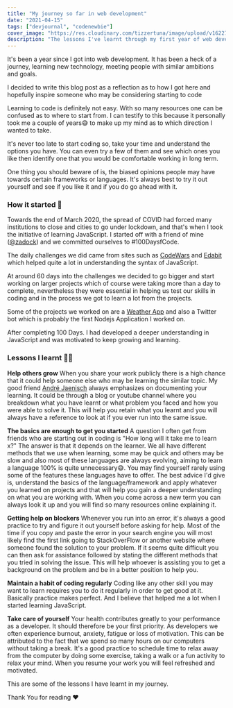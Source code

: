```yaml
---
title: "My journey so far in web development"
date: "2021-04-15"
tags: ["devjournal", "codenewbie"]
cover_image: "https://res.cloudinary.com/tizzertuna/image/upload/v1622757630/Articles/article_2x_mcd9fj.png"
description: "The lessons I've learnt through my first year of web development"
---
```


It's been a year since I got into web development. It has been a heck of a journey, learning new technology, meeting people with similar ambitions and goals.

I decided to write this blog post as a reflection as to how I got here and hopefully inspire someone who may be considering starting to code

Learning to code is definitely not easy. With so many resources one can be confused as to where to start from. I can testify to this because it personally took me a couple of years😅 to make up my mind as to which direction I wanted to take.

It's never too late to start coding so, take your time and understand the options you have. You can even try a few of them and see which ones you like then identify one that you would be comfortable working in long term.

One thing you should beware of is, the biased opinions people may have towards certain frameworks or languages. It's always best to try it out yourself and see if you like it and if you do go ahead with it.

### How it started 🚀

Towards the end of March 2020, the spread of COVID had forced many institutions to close and cities to go under lockdown, and that's when I took the initiative of learning JavaScript. I started off with a friend of mine ([@zadock](https://twitter.com/zadock_254)) and we committed ourselves to #100DaysfCode.

The daily challenges we did came from sites such as [CodeWars](https://www.codewars.com/) and [Edabit](https://edabit.com/) which helped quite a lot in understanding the syntax of JavaScript.

At around 60 days into the challenges we decided to go bigger and start working on larger projects which of course were taking more than a day to complete, nevertheless they were essential in helping us test our skills in coding and in the process we got to learn a lot from the projects.

Some of the projects we worked on are a [Weather App](https://inezaweatherapp.vercel.app/) and also a Twitter bot which is probably the first Nodejs Application I worked on.

After completing 100 Days. I had developed a deeper understanding in JavaScript and was motivated to keep growing and learning.

### Lessons I learnt ✍🏽

**Help others grow**
When you share your work publicly there is a high chance that it could help someone else who may be learning the similar topic. My good friend [André Jaenisch](https://mastodon.social/@RyunoKi@layer8.space) always emphasizes on documenting your learning. It could be through a blog or youtube channel where you breakdown what you have learnt or what problem you faced and how you were able to solve it. This will help you retain what you learnt and you will always have a reference to look at if you ever run into the same issue.

**The basics are enough to get you started**
A question I often get from friends who are starting out in coding is "How long will it take me to learn x?" The answer is that it depends on the learner. We all have different methods that we use when learning, some may be quick and others may be slow and also most of these languages are always evolving, aiming to learn a language 100% is quite unnecessary😅. You may find yourself rarely using some of the features these languages have to offer.
The best advice I'd give is, understand the basics of the language/framework and apply whatever you learned on projects and that will help you gain a deeper understanding on what you are working with. When you come across a new term you can always look it up and you will find so many resources online explaining it.

**Getting help on blockers**
Whenever you run into an error, it's always a good practice to try and figure it out yourself before asking for help. Most of the time if you copy and paste the error in your search engine you will most likely find the first link going to StackOverFlow or another website where someone found the solution to your problem.
If it seems quite difficult you can then ask for assistance followed by stating the different methods that you tried in solving the issue. This will help whoever is assisting you to get a background on the problem and be in a better position to help you.

**Maintain a habit of coding regularly**
Coding like any other skill you may want to learn requires you to do it regularly in order to get good at it. Basically practice makes perfect. And I believe that helped me a lot when I started learning JavaScript.

**Take care of yourself**
Your health contributes greatly to your performance as a developer. It should therefore be your first priority.
As developers we often experience burnout, anxiety, fatigue or loss of motivation. This can be attributed to the fact that we spend so many hours on our computers without taking a break.
It's a good practice to schedule time to relax away from the computer by doing some exercise, taking a walk or a fun activity to relax your mind.
When you resume your work you will feel refreshed and motivated.

This are some of the lessons I have learnt in my journey.

Thank You for reading ❤️
